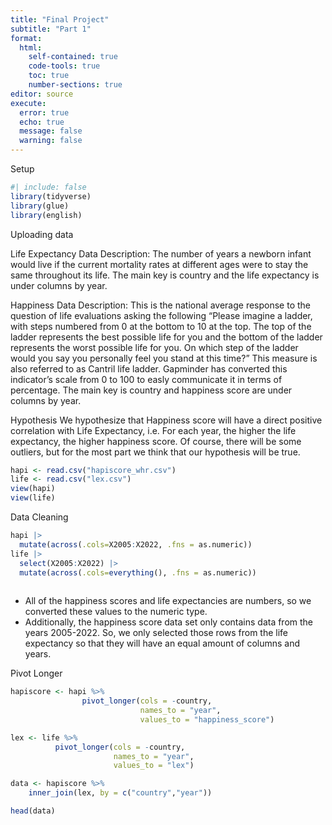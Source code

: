 ---
title: "Final Project"
subtitle: "Part 1"
format: 
  html:
    self-contained: true
    code-tools: true
    toc: true
    number-sections: true
editor: source
execute: 
  error: true
  echo: true
  message: false
  warning: false
---

Setup

```{r setup}
#| include: false
library(tidyverse)
library(glue)
library(english)

```

Uploading data

Life Expectancy Data Description: The number of years a newborn infant would live if the current mortality rates at different ages were to stay the same throughout its life. The main key is country and the life expectancy is under columns by year.

Happiness Data Description: This is the national average response to the question of life evaluations asking the following “Please imagine a ladder, with steps numbered from 0 at the bottom to 10 at the top. The top of the ladder represents the best possible life for you and the bottom of the ladder represents the worst possible life for you. On which step of the ladder would you say you personally feel you stand at this time?” This measure is also referred to as Cantril life ladder. Gapminder has converted this indicator's scale from 0 to 100 to easly communicate it in terms of percentage. The main key is country and happiness score are under columns by year.

Hypothesis
We hypothesize that Happiness score will have a direct positive correlation with Life Expectancy, i.e. For each year, the higher the life expectancy, the higher happiness score. Of course, there will be some outliers, but for the most part we think that our hypothesis will be true.
```{r}
hapi <- read.csv("hapiscore_whr.csv")
life <- read.csv("lex.csv")
view(hapi)
view(life)
```

Data Cleaning
```{r}
hapi |>
  mutate(across(.cols=X2005:X2022, .fns = as.numeric))
life |>
  select(X2005:X2022) |>
  mutate(across(.cols=everything(), .fns = as.numeric))
  
```
- All of the happiness scores and life expectancies are numbers, so we converted these values to the numeric type. 
- Additionally, the happiness score data set only contains data from the years 2005-2022. So, we only selected those rows from the life expectancy so that they will have an equal amount of columns and years.


Pivot Longer

```{r}
hapiscore <- hapi %>% 
                pivot_longer(cols = -country, 
                             names_to = "year", 
                             values_to = "happiness_score")

lex <- life %>% 
          pivot_longer(cols = -country, 
                       names_to = "year", 
                       values_to = "lex")

```

```{r}
data <- hapiscore %>%
    inner_join(lex, by = c("country","year"))
```

```{r}
head(data)
```
